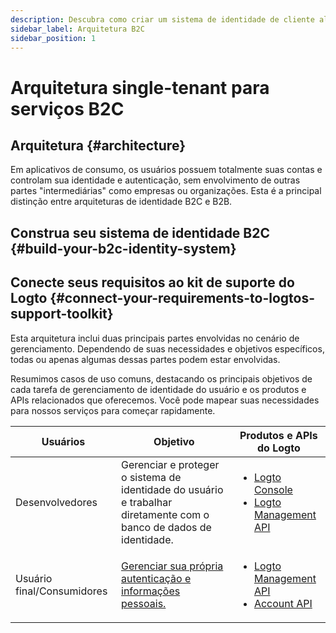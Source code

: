 ```yaml
---
description: Descubra como criar um sistema de identidade de cliente altamente seguro com todos os recursos essenciais de AuthN e AuthO.
sidebar_label: Arquitetura B2C
sidebar_position: 1
---
```




# Arquitetura single-tenant para serviços B2C

## Arquitetura \{#architecture}

Em aplicativos de consumo, os usuários possuem totalmente suas contas e controlam sua identidade e autenticação, sem envolvimento de outras partes "intermediárias" como empresas ou organizações. Esta é a principal distinção entre arquiteturas de identidade B2C e B2B.

<ImageB2c width="100%" height="auto" />

## Construa seu sistema de identidade B2C \{#build-your-b2c-identity-system}

<GenericFeatures />

## Conecte seus requisitos ao kit de suporte do Logto \{#connect-your-requirements-to-logtos-support-toolkit}

Esta arquitetura inclui duas principais partes envolvidas no cenário de gerenciamento. Dependendo de suas necessidades e objetivos específicos, todas ou apenas algumas dessas partes podem estar envolvidas.

Resumimos casos de uso comuns, destacando os principais objetivos de cada tarefa de gerenciamento de identidade do usuário e os produtos e APIs relacionados que oferecemos. Você pode mapear suas necessidades para nossos serviços para começar rapidamente.

| Usuários                   | Objetivo                                                                                                            | Produtos e APIs do Logto                                                                                                                                         |
| -------------------------- | ------------------------------------------------------------------------------------------------------------------- | ---------------------------------------------------------------------------------------------------------------------------------------------------------------- |
| Desenvolvedores            | Gerenciar e proteger o sistema de identidade do usuário e trabalhar diretamente com o banco de dados de identidade. | <ul><li>[Logto Console](https://cloud.logto.io)</li><li>[Logto Management API](https://openapi.logto.io/)</li></ul>                                              |
| Usuário final/Consumidores | [Gerenciar sua própria autenticação e informações pessoais.](/end-user-flows)                                       | <ul><li>[Logto Management API](https://openapi.logto.io/)</li><li>[Account API](https://openapi.logto.io/operation/operation-getaccountcentersettings)</li></ul> |

<RelatedResource />
